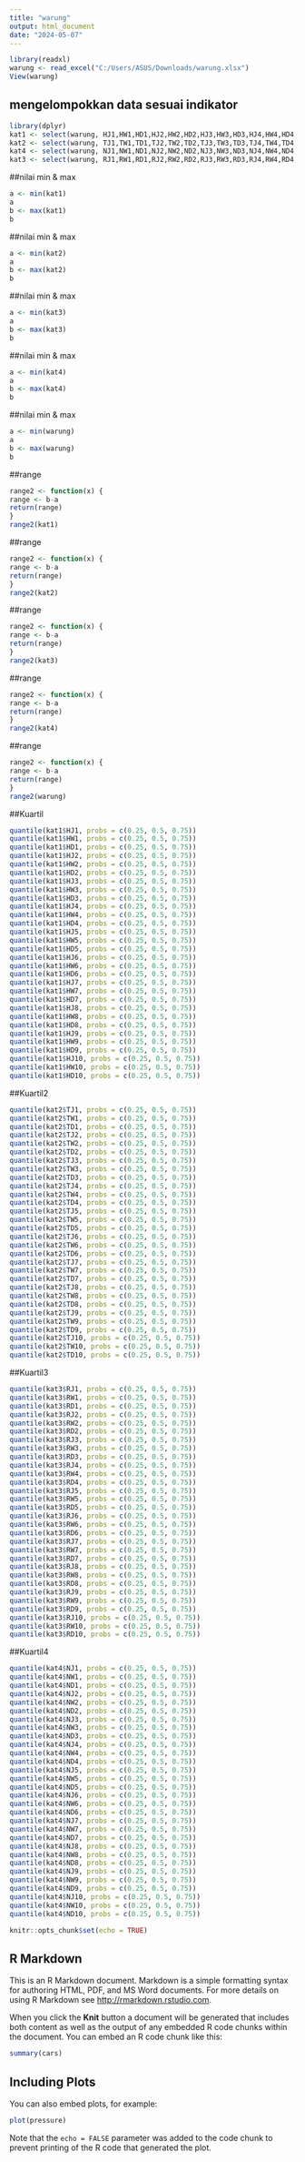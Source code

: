 ```yaml
---
title: "warung"
output: html_document
date: "2024-05-07"
---
```


```r
library(readxl)
warung <- read_excel("C:/Users/ASUS/Downloads/warung.xlsx")
View(warung)
```
## mengelompokkan data sesuai indikator
```r
library(dplyr)
kat1 <- select(warung, HJ1,HW1,HD1,HJ2,HW2,HD2,HJ3,HW3,HD3,HJ4,HW4,HD4,HJ5,HW5,HD5,HJ6,HW6,HD6,HJ7,HW7,HD7,HJ8,HW8,HD8,HJ9,HW9,HD9,HJ10,HW10,HD10)
kat2 <- select(warung, TJ1,TW1,TD1,TJ2,TW2,TD2,TJ3,TW3,TD3,TJ4,TW4,TD4,TJ5,TW5,TD5,TJ6,TW6,TD6,TJ7,TW7,TD7,TJ8,TW8,TD8,TJ9,TW9,TD9,TJ10,TW10,TD10)
kat4 <- select(warung, NJ1,NW1,ND1,NJ2,NW2,ND2,NJ3,NW3,ND3,NJ4,NW4,ND4,NJ5,NW5,ND5,NJ6,NW6,ND6,NJ7,NW7,ND7,NJ8,NW8,ND8,NJ9,NW9,ND9,NJ10,NW10,ND10)
kat3 <- select(warung, RJ1,RW1,RD1,RJ2,RW2,RD2,RJ3,RW3,RD3,RJ4,RW4,RD4,RJ5,RW5,RD5,RJ6,RW6,RD6,RJ7,RW7,RD7,RJ8,RW8,RD8,RJ9,RW9,RD9,RJ10,RW10,RD10)
```

##nilai min & max
```r
a <- min(kat1)
a
b <- max(kat1)
b
```
##nilai min & max
```r
a <- min(kat2)
a
b <- max(kat2)
b
```
##nilai min & max
```r
a <- min(kat3)
a
b <- max(kat3)
b
```
##nilai min & max
```r
a <- min(kat4)
a
b <- max(kat4)
b
```
##nilai min & max
```r
a <- min(warung)
a
b <- max(warung)
b
```

##range
```r
range2 <- function(x) {
range <- b-a
return(range)
}
range2(kat1)
```
##range
```r
range2 <- function(x) {
range <- b-a
return(range)
}
range2(kat2)
```
##range
```r
range2 <- function(x) {
range <- b-a
return(range)
}
range2(kat3)
```
##range
```r
range2 <- function(x) {
range <- b-a
return(range)
}
range2(kat4)
```
##range
```r
range2 <- function(x) {
range <- b-a
return(range)
}
range2(warung)
```
##Kuartil
```r
quantile(kat1$HJ1, probs = c(0.25, 0.5, 0.75))
quantile(kat1$HW1, probs = c(0.25, 0.5, 0.75))
quantile(kat1$HD1, probs = c(0.25, 0.5, 0.75))
quantile(kat1$HJ2, probs = c(0.25, 0.5, 0.75))
quantile(kat1$HW2, probs = c(0.25, 0.5, 0.75))
quantile(kat1$HD2, probs = c(0.25, 0.5, 0.75))
quantile(kat1$HJ3, probs = c(0.25, 0.5, 0.75))
quantile(kat1$HW3, probs = c(0.25, 0.5, 0.75))
quantile(kat1$HD3, probs = c(0.25, 0.5, 0.75))
quantile(kat1$HJ4, probs = c(0.25, 0.5, 0.75))
quantile(kat1$HW4, probs = c(0.25, 0.5, 0.75))
quantile(kat1$HD4, probs = c(0.25, 0.5, 0.75))
quantile(kat1$HJ5, probs = c(0.25, 0.5, 0.75))
quantile(kat1$HW5, probs = c(0.25, 0.5, 0.75))
quantile(kat1$HD5, probs = c(0.25, 0.5, 0.75))
quantile(kat1$HJ6, probs = c(0.25, 0.5, 0.75))
quantile(kat1$HW6, probs = c(0.25, 0.5, 0.75))
quantile(kat1$HD6, probs = c(0.25, 0.5, 0.75))
quantile(kat1$HJ7, probs = c(0.25, 0.5, 0.75))
quantile(kat1$HW7, probs = c(0.25, 0.5, 0.75))
quantile(kat1$HD7, probs = c(0.25, 0.5, 0.75))
quantile(kat1$HJ8, probs = c(0.25, 0.5, 0.75))
quantile(kat1$HW8, probs = c(0.25, 0.5, 0.75))
quantile(kat1$HD8, probs = c(0.25, 0.5, 0.75))
quantile(kat1$HJ9, probs = c(0.25, 0.5, 0.75))
quantile(kat1$HW9, probs = c(0.25, 0.5, 0.75))
quantile(kat1$HD9, probs = c(0.25, 0.5, 0.75))
quantile(kat1$HJ10, probs = c(0.25, 0.5, 0.75))
quantile(kat1$HW10, probs = c(0.25, 0.5, 0.75))
quantile(kat1$HD10, probs = c(0.25, 0.5, 0.75))

```
##Kuartil2
```r
quantile(kat2$TJ1, probs = c(0.25, 0.5, 0.75))
quantile(kat2$TW1, probs = c(0.25, 0.5, 0.75))
quantile(kat2$TD1, probs = c(0.25, 0.5, 0.75))
quantile(kat2$TJ2, probs = c(0.25, 0.5, 0.75))
quantile(kat2$TW2, probs = c(0.25, 0.5, 0.75))
quantile(kat2$TD2, probs = c(0.25, 0.5, 0.75))
quantile(kat2$TJ3, probs = c(0.25, 0.5, 0.75))
quantile(kat2$TW3, probs = c(0.25, 0.5, 0.75))
quantile(kat2$TD3, probs = c(0.25, 0.5, 0.75))
quantile(kat2$TJ4, probs = c(0.25, 0.5, 0.75))
quantile(kat2$TW4, probs = c(0.25, 0.5, 0.75))
quantile(kat2$TD4, probs = c(0.25, 0.5, 0.75))
quantile(kat2$TJ5, probs = c(0.25, 0.5, 0.75))
quantile(kat2$TW5, probs = c(0.25, 0.5, 0.75))
quantile(kat2$TD5, probs = c(0.25, 0.5, 0.75))
quantile(kat2$TJ6, probs = c(0.25, 0.5, 0.75))
quantile(kat2$TW6, probs = c(0.25, 0.5, 0.75))
quantile(kat2$TD6, probs = c(0.25, 0.5, 0.75))
quantile(kat2$TJ7, probs = c(0.25, 0.5, 0.75))
quantile(kat2$TW7, probs = c(0.25, 0.5, 0.75))
quantile(kat2$TD7, probs = c(0.25, 0.5, 0.75))
quantile(kat2$TJ8, probs = c(0.25, 0.5, 0.75))
quantile(kat2$TW8, probs = c(0.25, 0.5, 0.75))
quantile(kat2$TD8, probs = c(0.25, 0.5, 0.75))
quantile(kat2$TJ9, probs = c(0.25, 0.5, 0.75))
quantile(kat2$TW9, probs = c(0.25, 0.5, 0.75))
quantile(kat2$TD9, probs = c(0.25, 0.5, 0.75))
quantile(kat2$TJ10, probs = c(0.25, 0.5, 0.75))
quantile(kat2$TW10, probs = c(0.25, 0.5, 0.75))
quantile(kat2$TD10, probs = c(0.25, 0.5, 0.75))
```
##Kuartil3
```r
quantile(kat3$RJ1, probs = c(0.25, 0.5, 0.75))
quantile(kat3$RW1, probs = c(0.25, 0.5, 0.75))
quantile(kat3$RD1, probs = c(0.25, 0.5, 0.75))
quantile(kat3$RJ2, probs = c(0.25, 0.5, 0.75))
quantile(kat3$RW2, probs = c(0.25, 0.5, 0.75))
quantile(kat3$RD2, probs = c(0.25, 0.5, 0.75))
quantile(kat3$RJ3, probs = c(0.25, 0.5, 0.75))
quantile(kat3$RW3, probs = c(0.25, 0.5, 0.75))
quantile(kat3$RD3, probs = c(0.25, 0.5, 0.75))
quantile(kat3$RJ4, probs = c(0.25, 0.5, 0.75))
quantile(kat3$RW4, probs = c(0.25, 0.5, 0.75))
quantile(kat3$RD4, probs = c(0.25, 0.5, 0.75))
quantile(kat3$RJ5, probs = c(0.25, 0.5, 0.75))
quantile(kat3$RW5, probs = c(0.25, 0.5, 0.75))
quantile(kat3$RD5, probs = c(0.25, 0.5, 0.75))
quantile(kat3$RJ6, probs = c(0.25, 0.5, 0.75))
quantile(kat3$RW6, probs = c(0.25, 0.5, 0.75))
quantile(kat3$RD6, probs = c(0.25, 0.5, 0.75))
quantile(kat3$RJ7, probs = c(0.25, 0.5, 0.75))
quantile(kat3$RW7, probs = c(0.25, 0.5, 0.75))
quantile(kat3$RD7, probs = c(0.25, 0.5, 0.75))
quantile(kat3$RJ8, probs = c(0.25, 0.5, 0.75))
quantile(kat3$RW8, probs = c(0.25, 0.5, 0.75))
quantile(kat3$RD8, probs = c(0.25, 0.5, 0.75))
quantile(kat3$RJ9, probs = c(0.25, 0.5, 0.75))
quantile(kat3$RW9, probs = c(0.25, 0.5, 0.75))
quantile(kat3$RD9, probs = c(0.25, 0.5, 0.75))
quantile(kat3$RJ10, probs = c(0.25, 0.5, 0.75))
quantile(kat3$RW10, probs = c(0.25, 0.5, 0.75))
quantile(kat3$RD10, probs = c(0.25, 0.5, 0.75))
```
##Kuartil4
```r
quantile(kat4$NJ1, probs = c(0.25, 0.5, 0.75))
quantile(kat4$NW1, probs = c(0.25, 0.5, 0.75))
quantile(kat4$ND1, probs = c(0.25, 0.5, 0.75))
quantile(kat4$NJ2, probs = c(0.25, 0.5, 0.75))
quantile(kat4$NW2, probs = c(0.25, 0.5, 0.75))
quantile(kat4$ND2, probs = c(0.25, 0.5, 0.75))
quantile(kat4$NJ3, probs = c(0.25, 0.5, 0.75))
quantile(kat4$NW3, probs = c(0.25, 0.5, 0.75))
quantile(kat4$ND3, probs = c(0.25, 0.5, 0.75))
quantile(kat4$NJ4, probs = c(0.25, 0.5, 0.75))
quantile(kat4$NW4, probs = c(0.25, 0.5, 0.75))
quantile(kat4$ND4, probs = c(0.25, 0.5, 0.75))
quantile(kat4$NJ5, probs = c(0.25, 0.5, 0.75))
quantile(kat4$NW5, probs = c(0.25, 0.5, 0.75))
quantile(kat4$ND5, probs = c(0.25, 0.5, 0.75))
quantile(kat4$NJ6, probs = c(0.25, 0.5, 0.75))
quantile(kat4$NW6, probs = c(0.25, 0.5, 0.75))
quantile(kat4$ND6, probs = c(0.25, 0.5, 0.75))
quantile(kat4$NJ7, probs = c(0.25, 0.5, 0.75))
quantile(kat4$NW7, probs = c(0.25, 0.5, 0.75))
quantile(kat4$ND7, probs = c(0.25, 0.5, 0.75))
quantile(kat4$NJ8, probs = c(0.25, 0.5, 0.75))
quantile(kat4$NW8, probs = c(0.25, 0.5, 0.75))
quantile(kat4$ND8, probs = c(0.25, 0.5, 0.75))
quantile(kat4$NJ9, probs = c(0.25, 0.5, 0.75))
quantile(kat4$NW9, probs = c(0.25, 0.5, 0.75))
quantile(kat4$ND9, probs = c(0.25, 0.5, 0.75))
quantile(kat4$NJ10, probs = c(0.25, 0.5, 0.75))
quantile(kat4$NW10, probs = c(0.25, 0.5, 0.75))
quantile(kat4$ND10, probs = c(0.25, 0.5, 0.75))
```







```r
knitr::opts_chunk$set(echo = TRUE)
```

## R Markdown

This is an R Markdown document. Markdown is a simple formatting syntax for authoring HTML, PDF, and MS Word documents. For more details on using R Markdown see <http://rmarkdown.rstudio.com>.

When you click the **Knit** button a document will be generated that includes both content as well as the output of any embedded R code chunks within the document. You can embed an R code chunk like this:

```r
summary(cars)
```

## Including Plots

You can also embed plots, for example:

```r
plot(pressure)
```

Note that the `echo = FALSE` parameter was added to the code chunk to prevent printing of the R code that generated the plot.
